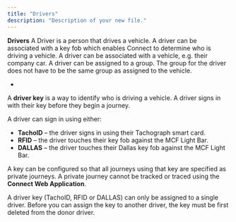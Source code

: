 ```yaml
---
title: "Drivers"
description: "Description of your new file."
---
```


**Drivers**
A Driver is a person that drives a vehicle. A driver can be associated with a key fob which enables Connect to determine who is driving a vehicle. A driver can be associated with a vehicle, e.g. their company car. A driver can be assigned to a group. The group for the driver does not have to be the same group as assigned to the vehicle.

- 
A **driver key** is a way to identify who is driving a vehicle. A driver signs in with their key before they begin a journey. 

A driver can sign in using either:

- **TachoID** – the driver signs in using their Tachograph smart card.
- **RFID** – the driver touches their key fob against the MCF Light Bar.
- **DALLAS** – the driver touches their Dallas key fob against the MCF Light Bar.

A key can be configured so that all journeys using that key are specified as private journeys. A private journey cannot be tracked or traced using the **Connect Web Application**. 

A driver key (TachoID, RFID or DALLAS) can only be assigned to a single driver. Before you can assign the key to another driver, the key must be first deleted from the donor driver.